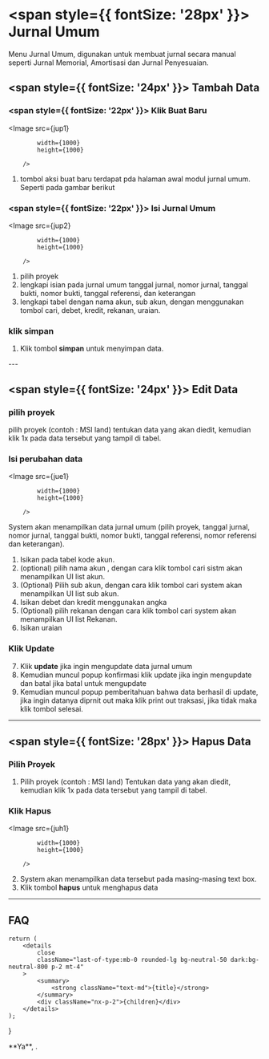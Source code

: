 




# <span style={{ fontSize: '28px' }}> Jurnal Umum </span>

Menu Jurnal Umum, digunakan untuk membuat jurnal secara manual seperti Jurnal Memorial, Amortisasi dan Jurnal Penyesuaian.

## <span style={{ fontSize: '24px' }}> Tambah Data </span>

<Steps>

### <span style={{ fontSize: '22px' }}> Klik Buat Baru </span>

<Image
            src={jup1}
            
            width={1000}
            height={1000}
                
        />

1. tombol aksi buat baru terdapat pda halaman awal modul jurnal umum. Seperti
pada gambar berikut

### <span style={{ fontSize: '22px' }}> Isi Jurnal Umum </span>

<Image
            src={jup2}
            
            width={1000}
            height={1000}
                
        />

1. pilih proyek
2. lengkapi isian pada jurnal umum tanggal jurnal, nomor jurnal, tanggal bukti,
nomor bukti, tanggal referensi, dan keterangan
3. lengkapi tabel dengan nama akun, sub akun, dengan menggunakan tombol cari,
debet, kredit, rekanan, uraian.

### klik simpan
1. Klik tombol **simpan** untuk menyimpan data.

</Steps>
---

## <span style={{ fontSize: '24px' }}> Edit Data </span>

<Steps>

### pilih proyek

pilih proyek (contoh : MSI land) tentukan data yang akan diedit, kemudian klik 1x pada data tersebut yang tampil di
tabel.

### Isi perubahan data

<Image
            src={jue1}
            
            width={1000}
            height={1000}
                
        />

System akan menampilkan data jurnal umum (pilih proyek, tanggal jurnal, nomor
jurnal, tanggal bukti, nomor bukti, tanggal referensi, nomor referensi dan keterangan).

1. Isikan pada tabel kode akun.
2. (optional) pilih nama akun , dengan cara klik tombol cari sistm akan
menampilkan UI list akun.
3. (Optional) Pilih sub akun, dengan cara klik tombol cari system akan menampilkan
UI list sub akun.
4. Isikan debet dan kredit menggunakan angka
5. (Optional) pilih rekanan dengan cara klik tombol cari system akan menampilkan
UI list Rekanan.
6. Isikan uraian

### Klik Update

7. Klik **update** jika ingin mengupdate data jurnal umum
8. Kemudian muncul popup konfirmasi klik update jika ingin mengupdate dan batal
jika batal untuk mengupdate
9. Kemudian muncul popup pemberitahuan bahwa data berhasil di update, jika ingin
datanya diprnit out maka klik print out traksasi, jika tidak maka klik tombol
selesai.

</Steps>

---

## <span style={{ fontSize: '28px' }}> Hapus Data </span>

<Steps>

### Pilih Proyek

1. Pilih proyek (contoh : MSI land)
Tentukan data yang akan diedit, kemudian klik 1x pada data tersebut yang tampil di
tabel.

### Klik Hapus

<Image
            src={juh1}
            
            width={1000}
            height={1000}
                
        />

2. System akan menampilkan data tersebut pada masing-masing text box.
3. Klik tombol **hapus** untuk menghapus data        

</Steps>

---

## FAQ

    return (
        <details
            close
            className="last-of-type:mb-0 rounded-lg bg-neutral-50 dark:bg-neutral-800 p-2 mt-4"
        >
            <summary>
                <strong className="text-md">{title}</strong>
            </summary>
            <div className="nx-p-2">{children}</div>
        </details>
    );
}

<FAQBox title="">
  **Ya**, . 
  
</FAQBox>